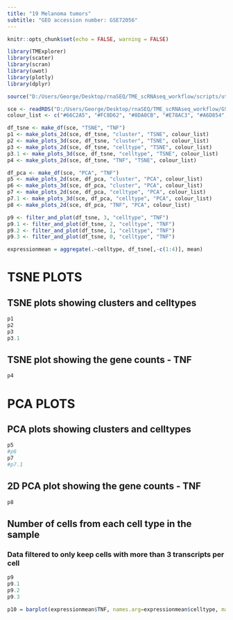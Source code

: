 ---
title: "19 Melanoma tumors"
subtitle: "GEO accession number: GSE72056" 
---

```{r setup, include=FALSE}
knitr::opts_chunk$set(echo = FALSE, warning = FALSE)
```


```{r, message=FALSE, warning=FALSE}
library(TMExplorer)
library(scater)
library(scran)
library(uwot)
library(plotly)
library(dplyr)

source("D:/Users/George/Desktop/rnaSEQ/TME_scRNAseq_workflow/scripts/utilities.R")

sce <- readRDS("D:/Users/George/Desktop/rnaSEQ/TME_scRNAseq_workflow/GSE72056/sce.rds")
colour_list <- c("#66C2A5", "#FC8D62", "#8DA0CB", "#E78AC3", "#A6D854", "#FFD92F", "#E5C494", "#B3B3B3", '#E2201C', '#1D91C0', '#6B3E9A', '#32A028', "deepskyblue", "black")

```


```{r, message=FALSE, warning=FALSE}

df_tsne <- make_df(sce, "TSNE", "TNF")
p1 <- make_plots_2d(sce, df_tsne, "cluster", "TSNE", colour_list)
p2 <- make_plots_3d(sce, df_tsne, "cluster", "TSNE", colour_list)
p3 <- make_plots_2d(sce, df_tsne, "celltype", "TSNE", colour_list)
p3.1 <- make_plots_3d(sce, df_tsne, "celltype", "TSNE", colour_list)
p4 <- make_plots_2d(sce, df_tsne, "TNF", "TSNE", colour_list)

df_pca <- make_df(sce, "PCA", "TNF")
p5 <- make_plots_2d(sce, df_pca, "cluster", "PCA", colour_list)
p6 <- make_plots_3d(sce, df_pca, "cluster", "PCA", colour_list)
p7 <- make_plots_2d(sce, df_pca, "celltype", "PCA", colour_list)
p7.1 <- make_plots_3d(sce, df_pca, "celltype", "PCA", colour_list)
p8 <- make_plots_2d(sce, df_pca, "TNF", "PCA", colour_list)

p9 <- filter_and_plot(df_tsne, 3, "celltype", "TNF")
p9.1 <- filter_and_plot(df_tsne, 2, "celltype", "TNF")
p9.2 <- filter_and_plot(df_tsne, 1, "celltype", "TNF")
p9.3 <- filter_and_plot(df_tsne, 0, "celltype", "TNF")

expressionmean = aggregate(.~celltype, df_tsne[,-c(1:4)], mean)

```

# TSNE PLOTS
## TSNE plots showing clusters and celltypes
```{r, message=FALSE, warning=FALSE}

p1
p2
p3
p3.1

```

## TSNE plot showing the gene counts - TNF
```{r, message=FALSE, warning=FALSE}

p4

```

# PCA PLOTS
## PCA plots showing clusters and celltypes 
```{r, message=FALSE, warning=FALSE}

p5
#p6
p7
#p7.1

```

## 2D PCA plot showing the gene counts - TNF
```{r, message=FALSE, warning=FALSE}

p8

```

## Number of cells from each cell type in the sample
### Data filtered to only keep cells with more than 3 transcripts per cell 
```{r}

p9
p9.1
p9.2
p9.3

```

```{r}

p10 = barplot(expressionmean$TNF, names.arg=expressionmean$celltype, main="Average expression per cell", las = 2, col = colour_list)

```